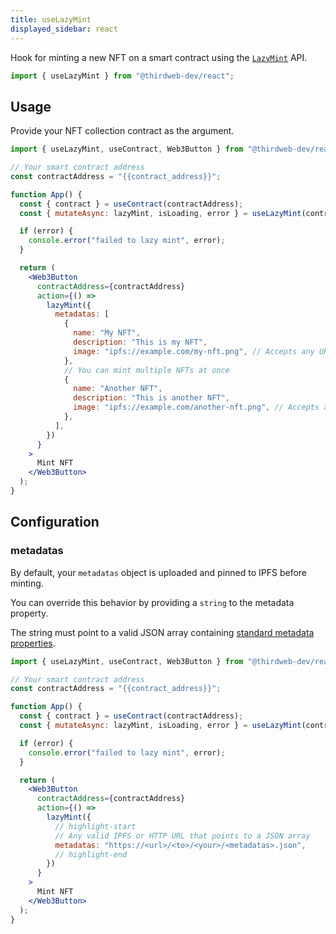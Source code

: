 ```yaml
---
title: useLazyMint
displayed_sidebar: react
---
```



Hook for minting a new NFT on a smart contract using the [`LazyMint`](/contractkit/methods/lazy-mint)
API.

```jsx
import { useLazyMint } from "@thirdweb-dev/react";
```

## Usage

Provide your NFT collection contract as the argument.

```jsx
import { useLazyMint, useContract, Web3Button } from "@thirdweb-dev/react";

// Your smart contract address
const contractAddress = "{{contract_address}}";

function App() {
  const { contract } = useContract(contractAddress);
  const { mutateAsync: lazyMint, isLoading, error } = useLazyMint(contract);

  if (error) {
    console.error("failed to lazy mint", error);
  }

  return (
    <Web3Button
      contractAddress={contractAddress}
      action={() =>
        lazyMint({
          metadatas: [
            {
              name: "My NFT",
              description: "This is my NFT",
              image: "ipfs://example.com/my-nft.png", // Accepts any URL or File type
            },
            // You can mint multiple NFTs at once
            {
              name: "Another NFT",
              description: "This is another NFT",
              image: "ipfs://example.com/another-nft.png", // Accepts any URL or File type
            },
          ],
        })
      }
    >
      Mint NFT
    </Web3Button>
  );
}
```

## Configuration

### metadatas

By default, your `metadatas` object is uploaded and pinned to IPFS before minting.

You can override this behavior by providing a `string` to the metadata property.

The string must point to a valid JSON array containing [standard metadata properties](https://docs.opensea.io/docs/metadata-standards).

```jsx
import { useLazyMint, useContract, Web3Button } from "@thirdweb-dev/react";

// Your smart contract address
const contractAddress = "{{contract_address}}";

function App() {
  const { contract } = useContract(contractAddress);
  const { mutateAsync: lazyMint, isLoading, error } = useLazyMint(contract);

  if (error) {
    console.error("failed to lazy mint", error);
  }

  return (
    <Web3Button
      contractAddress={contractAddress}
      action={() =>
        lazyMint({
          // highlight-start
          // Any valid IPFS or HTTP URL that points to a JSON array
          metadatas: "https://<url>/<to>/<your>/<metadatas>.json",
          // highlight-end
        })
      }
    >
      Mint NFT
    </Web3Button>
  );
}
```